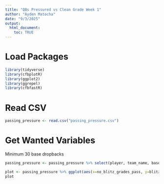 ```yaml
---
title: "QBs Pressured vs Clean Grade Week 1"
author: "Ayden Matocha"
date: "9/3/2025"
output:
  html_document:
    toc: TRUE
---
```


# Load Packages
```r
library(tidyverse)
library(cfbplotR)
library(ggplot2)
library(ggrepel)
library(cfbfastR)
```

# Read CSV
```r
passing_pressure <- read.csv("passing_pressure.csv")
```

# Get Wanted Variables
Minimum 30 base dropbacks
```r
passing_pressure <- passing_pressure %>% select(player, team_name, base_dropbacks, blitz_grades_pass, no_blitz_grades_pass) %>% filter (base_dropbacks >= 30)
```

```r
plot <- passing_pressure %>% ggplot(aes(x=no_blitz_grades_pass, y=blitz_grades_pass)) + geom_vline(xintercept = mean(ifelse(passing_pressure$base_dropbacks >= 30, passing_pressure$no_blitz_grades_pass, NA), na.rm = TRUE), color = "red", linetype = "dashed") + geom_hline(yintercept = mean(ifelse(passing_pressure$base_dropbacks >= 30, passing_pressure$blitz_grades_pass, NA), na.rm = TRUE), color = "red", linetype = "dashed") + geom_text_repel(aes(label = player), vjust = -0.7, hjust = 0.7, size = 2, max.overlaps = 20) + scale_size_continuous(range = c(2, 4)) + geom_cfb_logos(aes(team = team_name), width = 0.02) + ylab("Passing Grade Under Pressure") + xlab("Passing Grade in Clean Pocket") + labs(caption = "Data: PFF") + theme(plot.caption = element_text(size = 10, hjust = 1, vjust = 1, color = "gray40"))
plot
```
